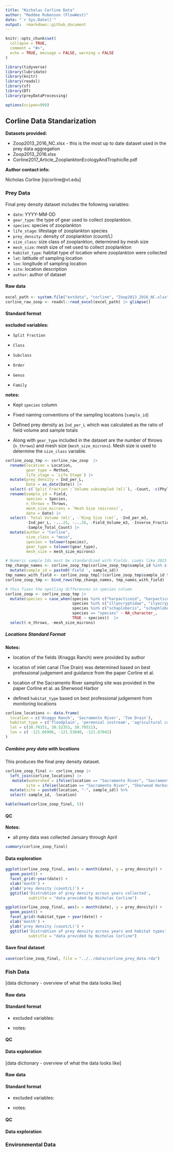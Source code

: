 ```yaml
---
title: "Nicholas Corline Data"
author: "Maddee Rubenson (FlowWest)"
date: "`r Sys.Date()`"
output:  rmarkdown::github_document
---
```


```r
knitr::opts_chunk$set(
  collapse = TRUE,
  comment = "#>",
  echo = TRUE, message = FALSE, warning = FALSE
)

library(tidyverse)
library(lubridate)
library(knitr)
library(readxl)
library(sf)
library(DT)
library(preyDataProcessing)

options(scipen=999)
```

## Corline Data Standarization

**Datasets provided:**

-   Zoop2013_2016_NC.xlsx - this is the most up to date dataset used in the prey data aggregation
-   Zoop2013_2016.xlsx
-   Corline2017_Article_ZooplanktonEcologyAndTrophicRe.pdf

**Author contact info:**

Nicholas Corline [njcorline\@vt.edu]

### Prey Data

Final prey density dataset includes the following variables: 

* `date`: YYYY-MM-DD
* `gear_type`: the type of gear used to collect zooplankton. 
* `species`: species of zooplankton 
* `life_stage`: lifestage of zooplankton species 
* `prey_density`: density of zooplankton (count/L)
* `size_class`: size class of zooplankton, determined by mesh size 
* `mesh_size`: mesh size of net used to collect zooplankton
* `habitat_type`: habitat type of location where zooplankton were collected 
* `lat`: latitude of sampling location
* `lon`: longitude of sampling location 
* `site`: location description 
* `author`: author of dataset 

#### Raw data

```r
excel_path <- system.file("extdata", "corline", "Zoop2013_2016_NC.xlsx", package = "preyDataProcessing")
corline_raw_zoop <- readxl::read_excel(excel_path) |> glimpse()
```

#### Standard format

**excluded variables:**

-   `Split Fraction`

-   `Class`

-   `Subclass`

-   `Order`

-   `Genus`

-   `Family`

**notes:**

-   Kept `species` column

-   Fixed naming conventions of the sampling locations (`sample_id`)

-   Defined prey density as `Ind_per_L` which was calculated as the ratio of field volume and sample totals

-   Along with `gear_type` included in the dataset are the number of throws (`n_throws`) and mesh size (`mesh_size_microns`). Mesh size is used to determine the `size_class` variable.

```r
corline_zoop_tmp <- corline_raw_zoop  |> 
  rename(location = Location, 
         gear_type = Method, 
         life_stage = `Life Stage`) |> 
  mutate(prey_density = Ind_per_L,
         Date = as_date(Date)) |> 
  select(-c(`Split Fraction`:`Volume subsampled (ml)`), -Count, -c(Phylum:Genus)) %>%
  rename(sample_id = Field, 
         species = Species, 
         n_throws = Throws, 
         mesh_size_microns = `Mesh Size (microns)`,
         date = Date) |> 
  select(-`Total Volume (ml)`, -`Ring Size (cm)`, -Ind_per_m3,
         -Ind_per_L, -...25, -...26, -Field_Volume_m3, -Inverse_Fraction, 
         -Sample_Total_Count) |> 
  mutate(author = "Corline",
         size_class = "meso",
         species = tolower(species),
         gear_type = tolower(gear_type),
         mesh_size = mesh_size_microns) 

# Numeric sample Ids must be standardized with Fields. Looks like 2015 data has 1 - 9 as sample Id while data from 2013 has Field 1 - Field 9. This is updated to have the sample_ids as follows, where the NA corresponds to the sites on the Sacramento River. 
tmp_change_names <- corline_zoop_tmp[corline_zoop_tmp$sample_id %in% c(1:10), ] %>%
  mutate(sample_id = paste0('Field ', sample_id))
tmp_names_with_field <- corline_zoop_tmp[!(corline_zoop_tmp$sample_id %in% c(1:10)), ]
corline_zoop_tmp <- bind_rows(tmp_change_names, tmp_names_with_field)

# this fixes the spelling differences in species column 
corline_zoop <- corline_zoop_tmp |> 
  mutate(species = case_when(species %in% c("harpacticoid", "harpacticoida") ~ "harpacticoida",
                             species %in% c("illyocryptidae", "ilyocryptidae") ~ "ilyocryptidae",
                             species %in% c("schaploberis", "schaphloberis") ~ "schaphloberis", 
                             species == "species" ~ NA_character_, 
                             TRUE ~ species))  |> 
  select(-n_throws, -mesh_size_microns) 

```

##### Locations Standard Format 

**Notes:**

-   location of the fields (Knaggs Ranch) were provided by author

-   location of inlet canal (Toe Drain) was determined based on best
    professional judgement and guidance from the paper Corline et al.

-   location of the Sacramento River sampling site was provided in the
    paper Corline et al. as Sherwood Harbor

-   defined `habitat_type` based on best professional judgement from monitoring locations 

```r
corline_locations <- data.frame(
  location = c('Knaggs Ranch', 'Sacramento River', 'Toe Drain'),
  habitat_type = c('floodplain', 'perennial instream', 'agricultural canal'), # TODO update these habitat designations per recommendations from J. Montgomery
  lat = c(38.70151, 38.52353, 38.70511),
  lon = c( -121.66996, -121.53840, -121.67041)
)

```

##### Combine prey data with locations

This produces the final prey density dataset. 

```r

corline_zoop_final <- corline_zoop |> 
  left_join(corline_locations) |>  
   mutate(watershed = ifelse(location == "Sacramento River", "Sacramento River", "Yolo Bypass"),
         site = ifelse(location == "Sacramento River", "Sherwood Harbor", location)) %>%
  mutate(site = paste0(location, "-", sample_id)) %>%
  select(-sample_id, -location) 

kable(head(corline_zoop_final, 5))

```

#### QC

**Notes:**

* all prey data was collected January through April 

```r
summary(corline_zoop_final)
```

#### Data exploration

```r
ggplot(corline_zoop_final, aes(x = month(date), y = prey_density)) + 
  geom_point() + 
  facet_grid(~year(date)) + 
  xlab('month') +
  ylab('prey density (count/L)') + 
  ggtitle('Distrubtion of prey density across years collected', 
          subtitle = "data provided by Nicholas Corline") 

ggplot(corline_zoop_final, aes(x = month(date), y = prey_density)) + 
  geom_point() + 
  facet_grid(~habitat_type + year(date)) + 
  xlab('month') +
  ylab('prey density (count/L)') + 
  ggtitle('Distrubtion of prey density across years and habitat types', 
          subtitle = "data provided by Nicholas Corline") 

```

#### Save final dataset

```r

save(corline_zoop_final, file = "../../data/corline_prey_data.rda")

```

### Fish Data

[data dictionary - overview of what the data looks like]

#### Raw data

#### Standard format

-   excluded variables:

-   notes:

#### QC

#### Data exploration

[data dictionary - overview of what the data looks like]

#### Raw data

#### Standard format

-   excluded variables:

-   notes:

#### QC

#### Data exploration

### Environmental Data
